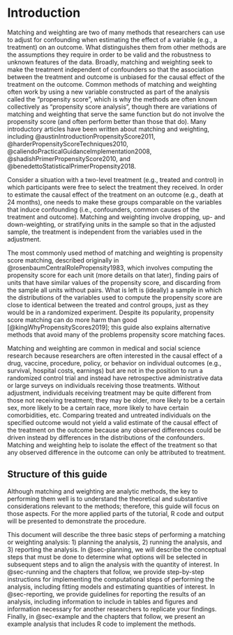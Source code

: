 # Introduction

Matching and weighting are two of many methods that researchers can use to adjust for confounding when estimating the effect of a variable (e.g., a treatment) on an outcome. What distinguishes them from other methods are the assumptions they require in order to be valid and the robustness to unknown features of the data. Broadly, matching and weighting seek to make the treatment independent of confounders so that the association between the treatment and outcome is unbiased for the causal effect of the treatment on the outcome. Common methods of matching and weighting often work by using a new variable constructed as part of the analysis called the "propensity score", which is why the methods are often known collectively as "propensity score analysis", though there are variations of matching and weighting that serve the same function but do not involve the propensity score (and often perform better than those that do). Many introductory articles have been written about matching and weighting, including @austinIntroductionPropensityScore2011, @harderPropensityScoreTechniques2010, @caliendoPracticalGuidanceImplementation2008, @shadishPrimerPropensityScore2010, and @benedettoStatisticalPrimerPropensity2018.

Consider a situation with a two-level treatment (e.g., treated and control) in which participants were free to select the treatment they received. In order to estimate the causal effect of the treatment on an outcome (e.g., death at 24 months), one needs to make these groups comparable on the variables that induce confounding (i.e., confounders, common causes of the treatment and outcome). Matching and weighting involve dropping, up- and down-weighting, or stratifying units in the sample so that in the adjusted sample, the treatment is independent from the variables used in the adjustment.

The most commonly used method of matching and weighting is propensity score matching, described originally in @rosenbaumCentralRolePropensity1983, which involves computing the propensity score for each unit (more details on that later), finding pairs of units that have similar values of the propensity score, and discarding from the sample all units without pairs. What is left is (ideally) a sample in which the distributions of the variables used to compute the propensity score are close to identical between the treated and control groups, just as they would be in a randomized experiment. Despite its popularity, propensity score matching can do more harm than good [@kingWhyPropensityScores2019]; this guide also explains alternative methods that avoid many of the problems propensity score matching faces.

Matching and weighting are common in medical and social science research because researchers are often interested in the causal effect of a drug, vaccine, procedure, policy, or behavior on individual outcomes (e.g., survival, hospital costs, earnings) but are not in the position to run a randomized control trial and instead have retrospective administrative data or large surveys on individuals receiving those treatments. Without adjustment, individuals receiving treatment may be quite different from those not receiving treatment; they may be older, more likely to be a certain sex, more likely to be a certain race, more likely to have certain comorbidities, etc. Comparing treated and untreated individuals on the specified outcome would not yield a valid estimate of the causal effect of the treatment on the outcome because any observed differences could be driven instead by differences in the distributions of the confounders. Matching and weighting help to isolate the effect of the treatment so that any observed difference in the outcome can only be attributed to treatment.

## Structure of this guide {.unnumbered}

Although matching and weighting are analytic methods, the key to performing them well is to understand the theoretical and substantive considerations relevant to the methods; therefore, this guide will focus on those aspects. For the more applied parts of the tutorial, R code and output will be presented to demonstrate the procedure.

This document will describe the three basic steps of performing a matching or weighting analysis: 1) planning the analysis, 2) running the analysis, and 3) reporting the analysis. In @sec-planning, we will describe the conceptual steps that must be done to determine what options will be selected in subsequent steps and to align the analysis with the quantity of interest. In @sec-running and the chapters that follow, we provide step-by-step instructions for implementing the computational steps of performing the analysis, including fitting models and estimating quantities of interest. In @sec-reporting, we provide guidelines for reporting the results of an analysis, including information to include in tables and figures and information necessary for another researchers to replicate your findings. Finally, in @sec-example and the chapters that follow, we present an example analysis that includes R code to implement the methods.